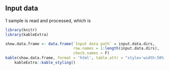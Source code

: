 ## Input data

1 sample is read and processed, which is

```{r echo=FALSE, include=FALSE, warning=FALSE}
library(knitr)
library(kableExtra)
```

```{r echo=FALSE, results='asis', out.width='70%'}
show.data.frame <- data.frame(`Input data path` = input.data.dirs, 
                              row.names = 1:length(input.data.dirs), 
                              check.names = F)
kable(show.data.frame, format = 'html', table.attr = "style='width:50%;'") %>%
    kableExtra::kable_styling()
```

